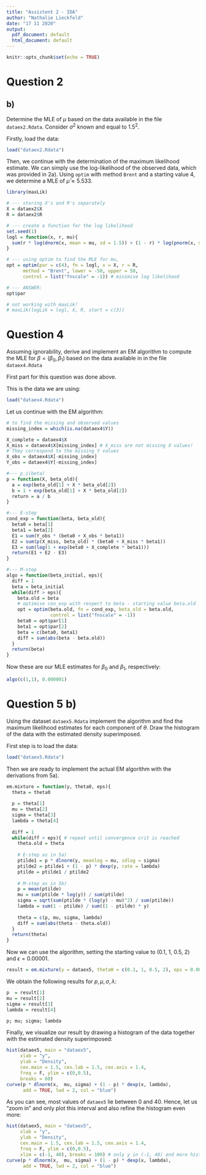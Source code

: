 ```yaml
---
title: "Assistent 2 - IDA"
author: "Nathalie Lieckfeld"
date: "17 11 2020"
output:
  pdf_document: default
  html_document: default
---
```


```r
knitr::opts_chunk$set(echo = TRUE)
```

# Question 2
## b)

Determine the MLE of $\mu$ based on the data available in the file `dataex2.Rdata`. Consider $\sigma ^2$ known and equal to $1.5^2$.

Firstly, load the data:
```r
load("dataex2.Rdata")
```


Then, we continue with the determination of the maximum likelihood estimate. We can simply use the log-likelihood of the observed data, which was provided in 2a). Using `optim` with method `Brent` and a starting value $4$, we determine a MLE of $\hat \mu \approx 5.533$. 
```r
library(maxLik)

# --- storing X's and R's separately
X = dataex2$X
R = dataex2$R

# --- create a function for the log likelihood
set.seed(1)
logl = function(x, r, mu){
  sum(r * log(dnorm(x, mean = mu, sd = 1.5)) + (1 - r) * log(pnorm(x, mean = mu, sd = 1.5)))
}

# --- using optim to find the MLE for mu, 
opt = optim(par = c(4), fn = logl, x = X, r = R, 
      method = "Brent", lower = -50, upper = 50,
      control = list("fnscale" = -1)) # minimise log likelihood

# --- ANSWER:
opt$par

# not working with maxLik!
# maxLik(logLik = logl, X, R, start = c(3))

```
\pagebreak

# Question 4

Assuming ignorability, derive and implement an EM algorithm to compute the MLE for $\beta = (\beta_0, \beta_1)$ based on the data available in in the file `dataex4.Rdata`

First part for this question was done above. 

This is the data we are using:
```r
load("dataex4.Rdata")
```

Let us continue with the EM algorithm:
```r
# to find the missing and observed values 
missing_index = which(is.na(dataex4$Y))

X_complete = dataex4$X
X_miss = dataex4$X[missing_index] # X_miss are not missing X values!
# They correspond to the missing Y values
X_obs = dataex4$X[-missing_index]
Y_obs = dataex4$Y[-missing_index]

#--- p_i(beta)
p = function(X, beta_old){
  a = exp(beta_old[1] + X * beta_old[2])
  b = 1 + exp(beta_old[1] + X * beta_old[2])
  return = a / b
}

#--- E-step
cond_exp = function(beta, beta_old){
  beta0 = beta[1]
  beta1 = beta[2]
  E1 = sum(Y_obs * (beta0 + X_obs * beta1))
  E2 = sum(p(X_miss, beta_old) * (beta0 + X_miss * beta1))
  E3 = sum(log(1 + exp(beta0 + X_complete * beta1)))
  return(E1 + E2 - E3)
}

#--- M-step
algo = function(beta_initial, eps){
  diff = 1
  beta = beta_initial
  while(diff > eps){
    beta.old = beta
    # optimise con_exp with respect to beta - starting value beta.old
    opt = optim(beta.old, fn = cond_exp, beta_old = beta.old, 
                control = list("fnscale" = -1))
    beta0 = opt$par[1]
    beta1 = opt$par[2]
    beta = c(beta0, beta1)
    diff = sum(abs(beta - beta.old))
  }
  return(beta)
}

```

Now these are our MLE estimates for $\beta_0$ and $\beta_1$, respectively: 
```r
algo(c(1,1), 0.000001)
```


\pagebreak

# Question 5 b)
Using the dataset `dataex5.Rdata` implement the algorithm and find the
maximum likelihood estimates for each component of $\theta$. Draw the histogram of the data
with the estimated density superimposed.


First step is to load the data:
```r
load("dataex5.Rdata")
```

Then we are ready to implement the actual EM algorithm with the derivations from 5a).
```r
em.mixture = function(y, theta0, eps){
  theta = theta0
  
  p = theta[1]
  mu = theta[2]
  sigma = theta[3]
  lambda = theta[4]
  
  diff = 1
  while(diff > eps){ # repeat until convergence crit is reached
    theta.old = theta
  
    # E-step as in 5a)
    ptilde1 = p * dlnorm(y, meanlog = mu, sdlog = sigma) 
    ptilde2 = ptilde1 + (1 - p) * dexp(y, rate = lambda)
    ptilde = ptilde1 / ptilde2
    
    # M-step as in 5b)
    p = mean(ptilde)
    mu = sum(ptilde * log(y)) / sum(ptilde)
    sigma = sqrt(sum(ptilde * (log(y) - mu)^2) / sum(ptilde))
    lambda = sum(1 - ptilde) / sum((1 - ptilde) * y)
    
    theta = c(p, mu, sigma, lambda)
    diff = sum(abs(theta - theta.old))
  }
  return(theta)
}

```


Now we can use the algorithm, setting the starting value to (0.1, 1, 0.5, 2) and $\epsilon=0.00001$.

```r
result = em.mixture(y = dataex5, theta0 = c(0.1, 1, 0.5, 2), eps = 0.00001)
```

We obtain the following results for $p, \mu, \sigma, \lambda$:
```r
p  = result[1]
mu = result[2]
sigma = result[3]
lambda = result[4]

p; mu; sigma; lambda
```

Finally, we visualize our result by drawing a histogram of the data together with the estimated density superimposed: 
```r
hist(dataex5, main = "dataex5",
     xlab = "y", 
     ylab = "Density",
     cex.main = 1.5, cex.lab = 1.5, cex.axis = 1.4,
     freq = F, ylim = c(0,0.5),
     breaks = 60)
curve(p * dlnorm(x,  mu, sigma) + (1 - p) * dexp(x, lambda),
      add = TRUE, lwd = 2, col = "blue")
```

As you can see, most values of `dataex5` lie between 0 and 40. Hence, let us "zoom in" and only plot this interval and also refine the histogram even more: 

```r
hist(dataex5, main = "dataex5",
     xlab = "y", 
     ylab = "Density",
     cex.main = 1.5, cex.lab = 1.5, cex.axis = 1.4,
     freq = F, ylim = c(0,0.5),
     xlim = c(-1, 40), breaks = 100) # only y in (-1, 40) and more histogram bars
curve(p * dlnorm(x,  mu, sigma) + (1 - p) * dexp(x, lambda),
      add = TRUE, lwd = 2, col = "blue")
```
